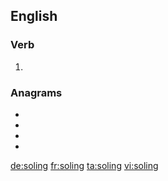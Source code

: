 ==English==

===Verb===
{{head|en|present participle}}

# {{present participle of|sole|lang=en|nocat=1}}

===Anagrams===
* {{l|en|lingos}}
* {{l|en|logins}}
* {{l|en|logs in}}
* {{l|en|losing}}

[[de:soling]]
[[fr:soling]]
[[ta:soling]]
[[vi:soling]]
